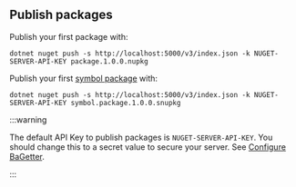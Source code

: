 ## Publish packages

Publish your first package with:

```shell
dotnet nuget push -s http://localhost:5000/v3/index.json -k NUGET-SERVER-API-KEY package.1.0.0.nupkg
```

Publish your first [symbol package](https://docs.microsoft.com/en-us/nuget/create-packages/symbol-packages-snupkg) with:

```shell
dotnet nuget push -s http://localhost:5000/v3/index.json -k NUGET-SERVER-API-KEY symbol.package.1.0.0.snupkg
```

:::warning

The default API Key to publish packages is `NUGET-SERVER-API-KEY`.
You should change this to a secret value to secure your server. See [Configure BaGetter](#configure-bagetter-optional).

:::
